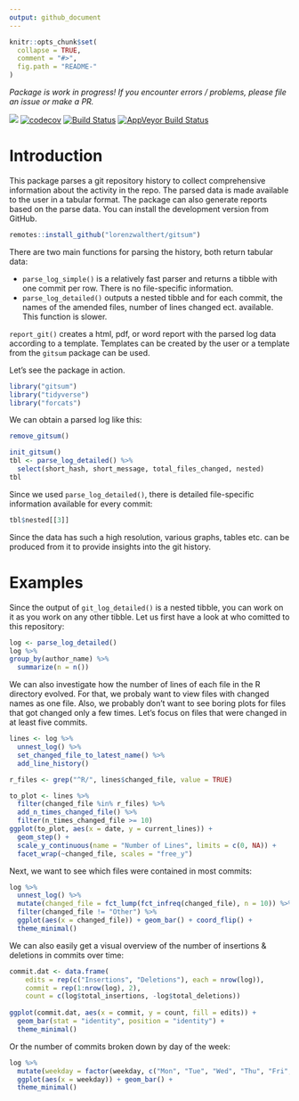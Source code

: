 ```yaml
---
output: github_document
---
```


<!-- README.md is generated from README.Rmd. Please edit that file -->

```r
knitr::opts_chunk$set(
  collapse = TRUE,
  comment = "#>",
  fig.path = "README-"
)
```

*Package is work in progress! If you encounter errors / 
problems, please file an issue or make a PR.*

![](https://img.shields.io/badge/lifecycle-experimental-orange.svg)
[![codecov](https://codecov.io/gh/lorenzwalthert/gitsum/branch/master/graph/badge.svg)](https://codecov.io/gh/lorenzwalthert/gitsum)
[![Build Status](https://travis-ci.org/lorenzwalthert/gitsum.svg?branch=master)](https://travis-ci.org/lorenzwalthert/gitsum)
[![AppVeyor Build Status](https://ci.appveyor.com/api/projects/status/github/lorenzwalthert/gitsum?branch=master&svg=true)](https://ci.appveyor.com/project/lorenzwalthert/gitsum)

# Introduction
This package parses a git repository history to collect 
comprehensive information about the activity in the repo. The parsed 
data is made available to the user in a tabular format. The package can also 
generate reports based on the parse data. You can install the development 
version from GitHub.

```r
remotes::install_github("lorenzwalthert/gitsum")
```

There are two main functions for parsing the history, both return tabular data: 

* `parse_log_simple()` is a relatively fast parser and returns a tibble with 
  one commit per row. There is no file-specific information.
* `parse_log_detailed()` outputs a nested tibble and for each commit, the names
  of the amended files, number of lines changed ect. available. This function
  is slower.

`report_git()` creates a html, pdf, or word report with the parsed log data 
according to a template. Templates can be created by the user or a template 
from the `gitsum` package can be used.

Let's see the package in action.
  
```r
library("gitsum")
library("tidyverse")
library("forcats")
```

We can obtain a parsed log like this:

```r
remove_gitsum()
```

```r
init_gitsum()
tbl <- parse_log_detailed() %>%
  select(short_hash, short_message, total_files_changed, nested)
tbl 
```

Since we used `parse_log_detailed()`, there is detailed file-specific
information available for every commit:

```r
tbl$nested[[3]]
```

Since the data has such a high resolution, various graphs, tables etc. can be 
produced from it to provide insights into the git history.

# Examples
Since the output of `git_log_detailed()` is a nested tibble, you can work on it 
as you work on any other tibble.
Let us first have a look at who comitted to this repository:
```r
log <- parse_log_detailed()
log %>%
group_by(author_name) %>%
  summarize(n = n())
```

We can also investigate how the number of lines of each file in the R 
directory evolved. For that, we probaly want to view files with changed names
as one file. Also, we probably don't want to see boring plots for files that 
got changed only a few times. Let's focus on files that were changed in 
at least five commits.
```r
lines <- log %>%
  unnest_log() %>%
  set_changed_file_to_latest_name() %>%
  add_line_history()

r_files <- grep("^R/", lines$changed_file, value = TRUE)

to_plot <- lines %>%
  filter(changed_file %in% r_files) %>%
  add_n_times_changed_file() %>%
  filter(n_times_changed_file >= 10)
ggplot(to_plot, aes(x = date, y = current_lines)) + 
  geom_step() + 
  scale_y_continuous(name = "Number of Lines", limits = c(0, NA)) + 
  facet_wrap(~changed_file, scales = "free_y")
```


Next, we want to see which files were contained in most commits:
```r
log %>%
  unnest_log() %>%
  mutate(changed_file = fct_lump(fct_infreq(changed_file), n = 10)) %>%
  filter(changed_file != "Other") %>%
  ggplot(aes(x = changed_file)) + geom_bar() + coord_flip() + 
  theme_minimal()
```

We can also easily get a visual overview of the number of insertions & deletions in commits over time:
```r
commit.dat <- data.frame(
    edits = rep(c("Insertions", "Deletions"), each = nrow(log)),
    commit = rep(1:nrow(log), 2),
    count = c(log$total_insertions, -log$total_deletions))
    
ggplot(commit.dat, aes(x = commit, y = count, fill = edits)) + 
  geom_bar(stat = "identity", position = "identity") +  
  theme_minimal()
```

Or the number of commits broken down by day of the week:
```r
log %>%
  mutate(weekday = factor(weekday, c("Mon", "Tue", "Wed", "Thu", "Fri", "Sat", "Sun"))) %>% 
  ggplot(aes(x = weekday)) + geom_bar() + 
  theme_minimal()
```
